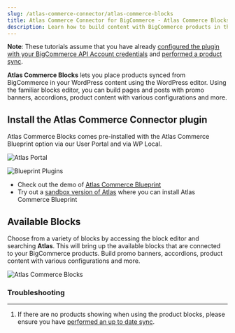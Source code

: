 ```yaml
---
slug: /atlas-commerce-connector/atlas-commerce-blocks
title: Atlas Commerce Connector for BigCommerce - Atlas Commerce Blocks
description: Learn how to build content with BigCommerce products in the WordPress editor.
---
```


**Note**: These tutorials assume that you have already [configured the plugin with your BigCommerce API Account credentials](connecting-bigcommerce.mdx) and [performed a product sync](performing-sync.mdx).

**Atlas Commerce Blocks** lets you place products synced from BigCommerce in your WordPress content using the WordPress editor. Using the familiar blocks editor, you can build pages and posts with promo banners, accordions, product content with various configurations and more.

## Install the Atlas Commerce Connector plugin

Atlas Commerce Blocks comes pre-installed with the Atlas Commerce Blueprint option via our User Portal and via WP Local.

![Atlas Portal](images/atlas-portal.png)

![Blueprint Plugins](images/blueprint-plugins.png)

- Check out the demo of [Atlas Commerce Blueprint](https://atlascommerce.wpengine.com/)
- Try out a [sandbox version of Atlas](https://wpengine.com/atlas/#atlasplans) where you can install Atlas Commerce Blueprint

## Available Blocks

Choose from a variety of blocks by accessing the block editor and searching **Atlas**. This will bring up the available blocks that are connected to your BigCommerce products. Build promo banners, accordions, product content with various configurations and more.

![Atlas Commerce Blocks](images/atlas-commerce-blocks.png)

### Troubleshooting

---

1. If there are no products showing when using the product blocks, please ensure you have [performed an up to date sync](tutorial/performing-product-sync.mdx).
